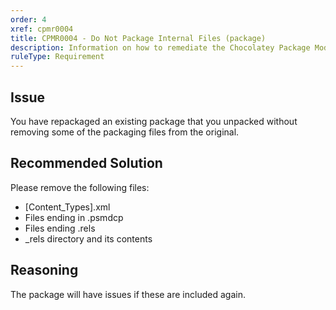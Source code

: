 ```yaml
---
order: 4
xref: cpmr0004
title: CPMR0004 - Do Not Package Internal Files (package)
description: Information on how to remediate the Chocolatey Package Moderation Rule 0004
ruleType: Requirement
---
```


<PackageValidatorRuleRequirement />

## Issue

You have repackaged an existing package that you unpacked without removing some of the packaging files from the original.

## Recommended Solution

Please remove the following files:

* [Content_Types].xml
* Files ending in .psmdcp
* Files ending .rels
* _rels directory and its contents

## Reasoning

The package will have issues if these are included again.
